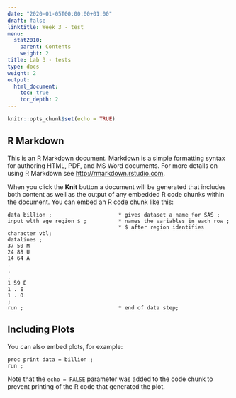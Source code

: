 ```yaml
---
date: "2020-01-05T00:00:00+01:00"
draft: false
linktitle: Week 3 - test
menu:
  stat2010:
    parent: Contents
    weight: 2
title: Lab 3 - tests
type: docs
weight: 2
output:
  html_document:
    toc: true
    toc_depth: 2
---
```



```r
knitr::opts_chunk$set(echo = TRUE)
```

## R Markdown

This is an R Markdown document. Markdown is a simple formatting syntax for authoring HTML, PDF, and MS Word documents. For more details on using R Markdown see <http://rmarkdown.rstudio.com>.

When you click the **Knit** button a document will be generated that includes both content as well as the output of any embedded R code chunks within the document. You can embed an R code chunk like this:

```sas
data billion ;                     * gives dataset a name for SAS ;
input wlth age region $ ;          * names the variables in each row ;
                                   * $ after region identifies character vbl;
datalines ;
37 50 M
24 88 U
14 64 A
.
.
.
1 59 E
1 . E
1 . O
;
run ;                              * end of data step;
```

## Including Plots

You can also embed plots, for example:

```sas
proc print data = billion ;
run ;
```

Note that the `echo = FALSE` parameter was added to the code chunk to prevent printing of the R code that generated the plot.
